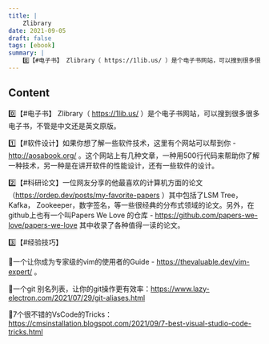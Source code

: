 ```yaml
---
title: |
    Zlibrary
date: 2021-09-05
draft: false
tags: [ebook]
summary: |
    0️⃣【#电子书】 Zlibrary（ https://1lib.us/ ）是个电子书网站，可以搜到很多很多电子书，不管是中文还是英文原版。
---
```


## Content

0️⃣【#电子书】 Zlibrary（ https://1lib.us/ ）是个电子书网站，可以搜到很多很多电子书，不管是中文还是英文原版。

1️⃣【#软件设计】如果你想了解一些软件技术，这里有个网站可以帮到你 -  http://aosabook.org/ 。这个网站上有几种文章，一种用500行代码来帮助你了解一种技术，另一种是在讲开软件的性能设计，还有一些软件的设计。

2️⃣【#科研论文】一位网友分享的他最喜欢的计算机方面的论文（https://ordep.dev/posts/my-favorite-papers ）其中包括了LSM Tree， Kafka， Zookeeper，数字签名，等一些很经典的分布式领域的论文。另外，在github上也有一个叫Papers We Love 的仓库 - https://github.com/papers-we-love/papers-we-love 其中收录了各种值得一读的论文。

3️⃣【#经验技巧】

🔘一个让你成为专家级的vim的使用者的Guide - https://thevaluable.dev/vim-expert/ 。

🔘一个git 别名列表，让你的git操作更有效率：https://www.lazy-electron.com/2021/07/29/git-aliases.html 

🔘7个很不错的VsCode的Tricks：https://cmsinstallation.blogspot.com/2021/09/7-best-visual-studio-code-tricks.html
